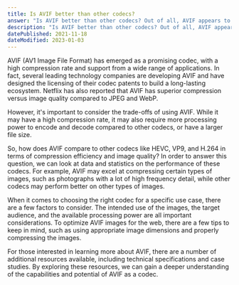 ```yaml
---
title: Is AVIF better than other codecs?
answer: "Is AVIF better than other codecs? Out of all, AVIF appears to be the most promising of all codecs. With the highest compression rate in the industry, it is supported by a wide range of applications. Several leading technology companies are developing AVIF. The licensing of their codec patents was designed to build a long-lasting ecosystem. Netflix considers AVIF to have superior compression versus image quality over JPEG and even WebP."
description: "Is AVIF better than other codecs? Out of all, AVIF appears to be the most promising of all codecs. With the highest compression rate in the industry, it is supported by a wide range of applications. Several leading technology companies are developing AVIF. The licensing of their codec patents was designed to build a long-lasting ecosystem. Netflix considers AVIF to have superior compression versus image quality over JPEG and even WebP."
datePublished: 2021-11-18
dateModified: 2023-01-03
---
```


AVIF (AV1 Image File Format) has emerged as a promising codec, with a high compression rate and support from a wide range of applications. In fact, several leading technology companies are developing AVIF and have designed the licensing of their codec patents to build a long-lasting ecosystem. Netflix has also reported that AVIF has superior compression versus image quality compared to JPEG and WebP.

However, it's important to consider the trade-offs of using AVIF. While it may have a high compression rate, it may also require more processing power to encode and decode compared to other codecs, or have a larger file size.

So, how does AVIF compare to other codecs like HEVC, VP9, and H.264 in terms of compression efficiency and image quality? In order to answer this question, we can look at data and statistics on the performance of these codecs. For example, AVIF may excel at compressing certain types of images, such as photographs with a lot of high frequency detail, while other codecs may perform better on other types of images.

When it comes to choosing the right codec for a specific use case, there are a few factors to consider. The intended use of the images, the target audience, and the available processing power are all important considerations. To optimize AVIF images for the web, there are a few tips to keep in mind, such as using appropriate image dimensions and properly compressing the images.

For those interested in learning more about AVIF, there are a number of additional resources available, including technical specifications and case studies. By exploring these resources, we can gain a deeper understanding of the capabilities and potential of AVIF as a codec.